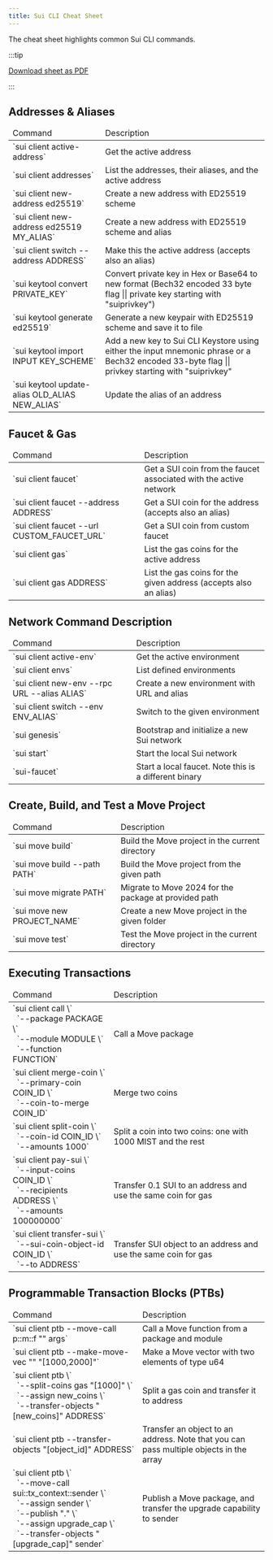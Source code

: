 ---
title: Sui CLI Cheat Sheet
---

The cheat sheet highlights common Sui CLI commands.

:::tip

<a href="/doc/sui-cli-cheatsheet.pdf" target="_blank" rel="noreferrer">Download sheet as PDF</a>

:::

## Addresses & Aliases

<table class="w-100">
	<thead>
		<tr>
			<td>Command</td>
			<td>Description</td>
		</tr>
	</thead>
	<tbody>
		<tr>
			<td class="w-2/3">`sui client active-address`</td>
			<td class="w-1/3">Get the active address</td>
		</tr>
		<tr>
			<td class="w-2/3">`sui client addresses`</td>
			<td class="w-1/3">List the addresses, their aliases, and the active address</td>
		</tr>
		<tr>
			<td class="w-2/3">`sui client new-address ed25519`</td>
			<td class="w-1/3">Create a new address with ED25519 scheme</td>
		</tr>
		<tr>
			<td class="w-2/3">`sui client new-address ed25519 MY_ALIAS`</td>
			<td class="w-1/3">Create a new address with ED25519 scheme and alias</td>
		</tr>
		<tr>
			<td class="w-2/3">`sui client switch --address ADDRESS`</td>
			<td class="w-1/3">Make this the active address (accepts also an alias)</td>
		</tr>
		<tr> 	
			<td class="w-2/3">`sui keytool convert PRIVATE_KEY`</td>
			<td class="w-1/3">Convert private key in Hex or Base64 to new format (Bech32 encoded 33 byte flag || private key starting with "suiprivkey")</td>
		</tr>
		<tr>
			<td class="w-2/3">`sui keytool generate ed25519`</td>
			<td class="w-1/3">Generate a new keypair with ED25519 scheme and save it to file</td>
		</tr>
		<tr> 	
      <td class="w-2/3">`sui keytool import INPUT KEY_SCHEME`</td>
			<td class="w-1/3">Add a new key to Sui CLI Keystore using either the input mnemonic phrase or a Bech32 encoded 33-byte flag || privkey starting with "suiprivkey"</td>
		</tr>
		<tr>
			<td class="w-2/3">`sui keytool update-alias OLD_ALIAS NEW_ALIAS`</td>
			<td class="w-1/3">Update the alias of an address</td>
		</tr>
	</tbody>
</table>

## Faucet & Gas

<table class="w-100">
	<thead>
		<tr>
			<td>Command</td>
			<td>Description</td>
		</tr>
	</thead>
	<tbody>
		<tr>
			<td class="w-2/3">`sui client faucet`</td>
			<td class="w-1/3">Get a SUI coin from the faucet associated with the active network</td>
		</tr>
		<tr>
			<td class="w-2/3">`sui client faucet --address ADDRESS`</td>
			<td class="w-1/3">Get a SUI coin for the address (accepts also an alias)</td>
		</tr>
		<tr>
			<td class="w-2/3">`sui client faucet --url CUSTOM_FAUCET_URL`</td>
			<td class="w-1/3">Get a SUI coin from custom faucet</td>
		</tr>
		<tr>
			<td class="w-2/3">`sui client gas`</td>
			<td class="w-1/3">List the gas coins for the active address</td>
		</tr>
		<tr>
			<td class="w-2/3">`sui client gas ADDRESS`</td>
			<td class="w-1/3">List the gas coins for the given address (accepts also an alias)</td>
		</tr>
	</tbody>
</table>

## Network Command Description

<table class="w-100">
	<thead>
		<tr>
			<td>Command</td>
			<td>Description</td>
		</tr>
	</thead>
	<tbody>
		<tr>
			<td class="w-2/3">`sui client active-env`</td>
			<td class="w-1/3">Get the active environment</td>
		</tr>
		<tr>
			<td class="w-2/3">`sui client envs`</td>
			<td class="w-1/3">List defined environments</td>
		</tr>
		<tr>
			<td class="w-2/3">`sui client new-env --rpc URL --alias ALIAS`</td>
			<td class="w-1/3">Create a new environment with URL and alias</td>
		</tr>
		<tr>
			<td class="w-2/3">`sui client switch --env ENV_ALIAS`</td>
			<td class="w-1/3">Switch to the given environment</td>
		</tr>
		<tr>
			<td class="w-2/3">`sui genesis`</td>
			<td class="w-1/3">Bootstrap and initialize a new Sui network</td>
		</tr>
		<tr>
			<td class="w-2/3">`sui start`</td>
			<td class="w-1/3">Start the local Sui network</td>
		</tr>
		<tr>
			<td class="w-2/3">`sui-faucet`</td>
			<td class="w-1/3">Start a local faucet. Note this is a different binary</td>
		</tr>
	</tbody>
</table>

## Create, Build, and Test a Move Project

<table class="w-100">
	<thead>
		<tr>
			<td>Command</td>
			<td>Description</td>
		</tr>
	</thead>
	<tbody>
		<tr>
			<td class="w-2/3">`sui move build`</td>
			<td class="w-1/3">Build the Move project in the current directory</td>
		</tr>
		<tr>
			<td class="w-2/3">`sui move build --path PATH`</td>
			<td class="w-1/3">Build the Move project from the given path</td>
		</tr>
		<tr>
			<td class="w-2/3">`sui move migrate PATH`</td>
			<td class="w-1/3">Migrate to Move 2024 for the package at provided path</td>
		</tr>
		<tr>
			<td class="w-2/3">`sui move new PROJECT_NAME`</td>
			<td class="w-1/3">Create a new Move project in the given folder</td>
		</tr>
		<tr>
			<td class="w-2/3">`sui move test`</td>
			<td class="w-1/3">Test the Move project in the current directory</td>
		</tr>
	</tbody>
</table>

## Executing Transactions

<table class="w-100">
	<thead>
		<tr>
			<td>Command</td>
			<td>Description</td>
		</tr>
	</thead>
	<tbody>
		<tr>
			<td class="w-2/3">`sui client call \`<br/>&nbsp;&nbsp;`--package PACKAGE \`<br/>&nbsp;&nbsp;`--module MODULE \`<br/>&nbsp;&nbsp;`--function FUNCTION`</td>
			<td class="w-1/3">Call a Move package</td>
		</tr>
		<tr>
			<td class="w-2/3">`sui client merge-coin \`<br/>&nbsp;&nbsp;`--primary-coin COIN_ID \`<br/>&nbsp;&nbsp;`--coin-to-merge COIN_ID`</td>
			<td class="w-1/3">Merge two coins</td>
		</tr>
		<tr>
			<td class="w-2/3">`sui client split-coin \`<br/>&nbsp;&nbsp;`--coin-id COIN_ID \`<br/>&nbsp;&nbsp;`--amounts 1000`</td>
			<td class="w-1/3">Split a coin into two coins: one with 1000 MIST and the rest</td>
		</tr>
		<tr>
			<td class="w-2/3">
				`sui client pay-sui \`<br/>&nbsp;&nbsp;`--input-coins COIN_ID \`<br/>&nbsp;&nbsp;`--recipients ADDRESS \`<br/>&nbsp;&nbsp;`--amounts 100000000`
			</td>
			<td class="w-1/3">Transfer 0.1 SUI to an address and use the same coin for gas</td>
		</tr>
		<tr>
			<td class="w-2/3">`sui client transfer-sui \`<br/>&nbsp;&nbsp;`--sui-coin-object-id COIN_ID \`<br/>&nbsp;&nbsp;`--to ADDRESS`</td>
			<td class="w-1/3">Transfer SUI object to an address and use the same coin for gas</td>
		</tr>
	</tbody>
</table>

## Programmable Transaction Blocks (PTBs)

<table class="w-100">
	<thead>
		<tr>
			<td>Command</td>
			<td>Description</td>
		</tr>
	</thead>
	<tbody>
		<tr>
			<td class="w-2/3">`sui client ptb --move-call p::m::f "<type>" args`</td>
			<td class="w-1/3">Call a Move function from a package and module</td>
		</tr>
		<tr>
			<td class="w-2/3">`sui client ptb --make-move-vec "<u64>" "[1000,2000]"`</td>
			<td class="w-1/3">Make a Move vector with two elements of type u64</td>
		</tr>
		<tr>
			<td class="w-2/3">
				`sui client ptb \`<br/>&nbsp;&nbsp;`--split-coins gas "[1000]" \`<br/>&nbsp;&nbsp;`--assign new_coins \`<br/>&nbsp;&nbsp;`--transfer-objects
				"[new_coins]" ADDRESS`
			</td>
			<td class="w-1/3">Split a gas coin and transfer it to address</td>
		</tr>
		<tr>
			<td class="w-2/3">`sui client ptb --transfer-objects "[object_id]" ADDRESS`</td>
			<td class="w-1/3">
				Transfer an object to an address. Note that you can pass multiple objects in the array
			</td>
		</tr>
		<tr>
			<td class="w-2/3">
				`sui client ptb \`<br/>&nbsp;&nbsp;`--move-call sui::tx_context::sender \`<br/>&nbsp;&nbsp;`--assign sender \`<br/>&nbsp;&nbsp;`--publish "." \`<br/>&nbsp;&nbsp;`--assign
				upgrade_cap \`<br/>&nbsp;&nbsp;`--transfer-objects "[upgrade_cap]" sender`
			</td>
			<td class="w-1/3">Publish a Move package, and transfer the upgrade capability to sender</td>
		</tr>
	</tbody>
</table>

